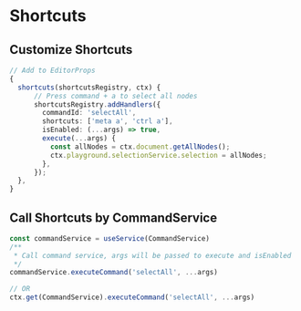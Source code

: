 # Shortcuts

## Customize Shortcuts

```ts pure
// Add to EditorProps
{
  shortcuts(shortcutsRegistry, ctx) {
      // Press command + a to select all nodes
      shortcutsRegistry.addHandlers({
        commandId: 'selectAll',
        shortcuts: ['meta a', 'ctrl a'],
        isEnabled: (...args) => true,
        execute(...args) {
          const allNodes = ctx.document.getAllNodes();
          ctx.playground.selectionService.selection = allNodes;
        },
      });
  },
}

```

## Call Shortcuts by CommandService

```ts pure
const commandService = useService(CommandService)
/**
 * Call command service, args will be passed to execute and isEnabled
 */
commandService.executeCommand('selectAll', ...args)

// OR
ctx.get(CommandService).executeCommand('selectAll', ...args)
```
